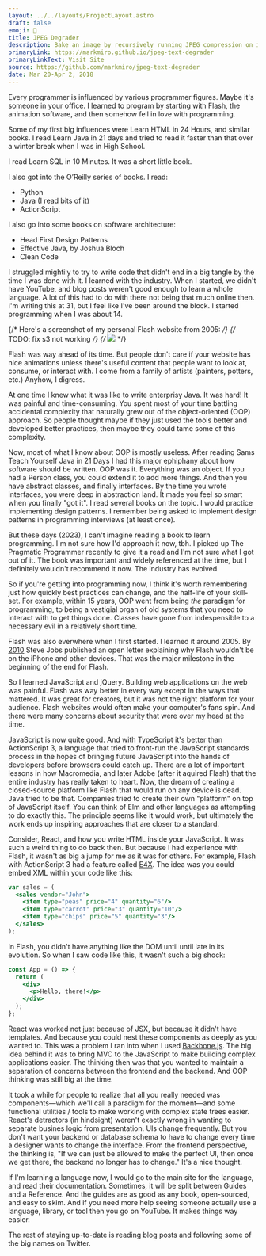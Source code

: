 ```yaml
---
layout: ../../layouts/ProjectLayout.astro
draft: false
emoji: 🥖
title: JPEG Degrader
description: Bake an image by recursively running JPEG compression on it (with filters)
primaryLink: https://markmiro.github.io/jpeg-text-degrader
primaryLinkText: Visit Site
source: https://github.com/markmiro/jpeg-text-degrader
date: Mar 20-Apr 2, 2018
---
```


Every programmer is influenced by various programmer figures. Maybe it's someone in your office. I learned to program by starting with Flash, the animation software, and then somehow fell in love with programming.

Some of my first big influences were Learn HTML in 24 Hours, and similar books. I read Learn Java in 21 days and tried to read it faster than that over a winter break when I was in High School.

I read Learn SQL in 10 Minutes. It was a short little book.

I also got into the O’Reilly series of books. I read:

- Python
- Java (I read bits of it)
- ActionScript

I also go into some books on software architecture:

- Head First Design Patterns
- Effective Java, by Joshua Bloch
- Clean Code

I struggled mightily to try to write code that didn't end in a big tangle by the time I was done with it. I learned with the industry. When I started, we didn't have YouTube, and blog posts weren't good enough to learn a whole language. A lot of this had to do with there not being that much online then. I'm writing this at 31, but I feel like I've been around the block. I started programming when I was about 14.

{/* Here's a screenshot of my personal Flash website from 2005: */}
{/* TODO: fix s3 not working */}
{/* ![]({s3File('mdesign.jpg')}) */}

Flash was way ahead of its time. But people don't care if your website has nice animations unless there's useful content that people want to look at, consume, or interact with. I come from a family of artists (painters, potters, etc.) Anyhow, I digress.

At one time I knew what it was like to write enterprisy Java. It was hard! It was painful and time-consuming. You spent most of your time battling accidental complexity that naturally grew out of the object-oriented (OOP) approach. So people thought maybe if they just used the tools better and developed better practices, then maybe they could tame some of this complexity.

Now, most of what I know about OOP is mostly useless. After reading Sams Teach Yourself Java in 21 Days I had this major ephiphany about how software should be written. OOP was it. Everything was an object. If you had a Person class, you could extend it to add more things. And then you have abstract classes, and finally interfaces. By the time you wrote interfaces, you were deep in abstraction land. It made you feel so smart when you finally "got it". I read several books on the topic. I would practice implementing design patterns. I remember being asked to implement design patterns in programming interviews (at least once).

But these days (2023), I can't imagine reading a book to learn programming. I'm not sure how I'd approach it now, tbh. I picked up The Pragmatic Programmer recently to give it a read and I'm not sure what I got out of it. The book was important and widely referenced at the time, but I definitely wouldn't recommend it now. The industry has evolved.

So if you're getting into programming now, I think it's worth remembering just how quickly best practices can change, and the half-life of your skill-set. For example, within 15 years, OOP went from being _the_ paradigm for programming, to being a vestigial organ of old systems that you need to interact with to get things done. Classes have gone from indespensible to a necessary evil in a relatively short time.

Flash was also everwhere when I first started. I learned it around 2005. By [2010](https://en.wikipedia.org/wiki/Thoughts_on_Flash#:~:text=On%20April%2029%2C%202010%2C%20Steve,iPhone%2C%20iPod%20Touch%20and%20iPad.) Steve Jobs published an open letter explaining why Flash wouldn't be on the iPhone and other devices. That was the major milestone in the beginning of the end for Flash.

So I learned JavaScript and jQuery. Building web applications on the web was painful. Flash was way better in every way except in the ways that mattered. It was great for creators, but it was not the right platform for your audience. Flash websites would often make your computer's fans spin. And there were many concerns about security that were over my head at the time.

JavaScript is now quite good. And with TypeScript it's better than ActionScript 3, a language that tried to front-run the JavaScript standards process in the hopes of bringing future JavaScript into the hands of developers before browsers could catch up. There are a lot of important lessons in how Macromedia, and later Adobe (after it aquired Flash) that the entire industry has really taken to heart. Now, the dream of creating a closed-source platform like Flash that would run on any device is dead. Java tried to be that. Companies tried to create their own "platform" on top of JavaScript itself. You can think of Elm and other languages as attempting to do exactly this. The principle seems like it would work, but ultimately the work ends up inspiring approaches that are closer to a standard.

Consider, React, and how you write HTML inside your JavaScript. It was such a weird thing to do back then. But because I had experience with Flash, it wasn't as big a jump for me as it was for others. For example, Flash with ActionScript 3 had a feature called [E4X](https://en.wikipedia.org/wiki/ECMAScript_for_XML). The idea was you could embed XML within your code like this:

```jsx
var sales = (
  <sales vendor="John">
    <item type="peas" price="4" quantity="6"/>
    <item type="carrot" price="3" quantity="10"/>
    <item type="chips" price="5" quantity="3"/>
  </sales>
);
```

In Flash, you didn't have anything like the DOM until until late in its evolution. So when I saw code like this, it wasn't such a big shock:

```jsx
const App = () => {
  return (
    <div>
      <p>Hello, there!</p>
    </div>
  );
};
```

React was worked not just because of JSX, but because it didn't have templates. And because you could nest these components as deeply as you wanted to. This was a problem I ran into when I used [Backbone.js](https://backbonejs.org). The big idea behind it was to bring MVC to the JavaScript to make building complex applications easier. The thinking then was that you wanted to maintain a separation of concerns between the frontend and the backend. And OOP thinking was still big at the time.

It took a while for people to realize that all you really needed was components—which we'll call a paradigm for the moment—and some functional utilities / tools to make working with complex state trees easier. React's detractors (in hindsight) weren't exactly wrong in wanting to separate busines logic from presentation. UIs change frequently. But you don't want your backend or database schema to have to change every time a designer wants to change the interface. From the frontend perspective, the thinking is, "If we can just be allowed to make the perfect UI, then once we get there, the backend no longer has to change." It's a nice thought.

If I'm learning a language now, I would go to the main site for the language, and read their documentation. Sometimes, it will be split between Guides and a Reference. And the guides are as good as any book, open-sourced, and easy to skim. And if you need more help seeing someone actually use a language, library, or tool then you go on YouTube. It makes things way easier.

The rest of staying up-to-date is reading blog posts and following some of the big names on Twitter.
